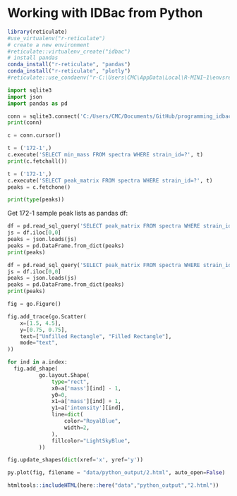 
#  Working with IDBac from Python


```r

library(reticulate)
#use_virtualenv("r-reticulate")
# create a new environment 
#reticulate::virtualenv_create("idbac")
# install pandas
conda_install("r-reticulate", "pandas")
conda_install("r-reticulate", "plotly")
#reticulate::use_condaenv("r-C:\Users\CMC\AppData\Local\R-MINI~1\envsreticulate")

```


```python
import sqlite3
import json
import pandas as pd
```

```python
conn = sqlite3.connect('C:/Users/CMC/Documents/GitHub/programming_idbac/data/databases/my_new_database.sqlite')
print(conn)
```

```python
c = conn.cursor()
```

```python
t = ('172-1',)
c.execute('SELECT min_mass FROM spectra WHERE strain_id=?', t)
print(c.fetchall())

```




```python
t = ('172-1',)
c.execute('SELECT peak_matrix FROM spectra WHERE strain_id=?', t)
peaks = c.fetchone()
```

```python
print(type(peaks))
```



Get 172-1 sample peak lists as pandas df:
```python
df = pd.read_sql_query('SELECT peak_matrix FROM spectra WHERE strain_id=:spec', conn, params = {'spec':'172-1'})
js = df.iloc[0,0]
peaks = json.loads(js)
peaks = pd.DataFrame.from_dict(peaks)
print(peaks)
```



```python
df = pd.read_sql_query('SELECT peak_matrix FROM spectra WHERE strain_id=:spec', conn, params = {'spec':'172-1'})
js = df.iloc[0,0]
peaks = json.loads(js)
peaks = pd.DataFrame.from_dict(peaks)
print(peaks)
```

```python

fig = go.Figure()

fig.add_trace(go.Scatter(
    x=[1.5, 4.5],
    y=[0.75, 0.75],
    text=["Unfilled Rectangle", "Filled Rectangle"],
    mode="text",
))

for ind in a.index: 
  fig.add_shape(
          go.layout.Shape(
              type="rect",
              x0=a['mass'][ind] - 1,
              y0=0,
              x1=a['mass'][ind] + 1,
              y1=a['intensity'][ind],
              line=dict(
                  color="RoyalBlue",
                  width=2,
              ),
              fillcolor="LightSkyBlue",
          ))

fig.update_shapes(dict(xref='x', yref='y'))

py.plot(fig, filename = "data/python_output/2.html", auto_open=False)
```




```r
htmltools::includeHTML(here::here("data","python_output","2.html"))



```

